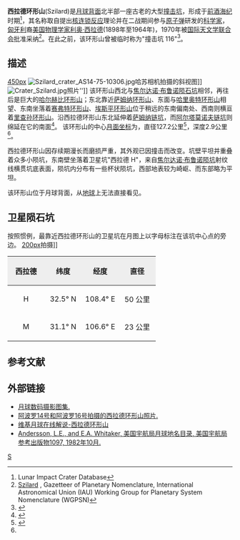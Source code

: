 {{lunar crater data |
 image=Szilard crater AS16-M-3008 ASU.jpg|260px|
 caption=[[阿波罗16号|阿波罗16号]]测绘机相机拍摄的斜视图|
 latitude=34.0|
 N_or_S=N|
 longitude=105.7|
 E_or_W=E|
 diameter=127公里|
 depth=2.9公里|
 colong=256|
 eponym=[[利奥·西拉德|利奥·西拉德]]}}
'''西拉德环形山'''(Szilard)是[[月球背面|月球背面]]北半部一座古老的大型[[撞击坑|撞击坑]]，形成于[[前酒海纪|前酒海纪]]时期<ref name=LICD>Lunar Impact Crater Database</ref>，其名称取自提出[[核连锁反应|核连锁反应]]理论并在二战期间参与[[原子弹|原子弹]]研发的[[科学家|科学家]]，[[匈牙利|匈牙利]]裔[[美国|美国]][[物理学家|物理学家]][[利奥·西拉德|利奥·西拉德]](1898年至1964年)，1970年被[[国际天文学联合会|国际天文学联合会]]批准采纳<ref>[http://planetarynames.wr.usgs.gov/Feature/5799 Szilard] {{Wayback|url=http://planetarynames.wr.usgs.gov/Feature/5799 |date=20210224070356 }}, Gazetteer of Planetary Nomenclature, International Astronomical Union (IAU) Working Group for Planetary System Nomenclature (WGPSN)</ref>。在此之前，该环形山曾被临时称为"撞击坑 116"<ref>{{Cite web |url=http://www.lpi.usra.edu/resources/mapcatalog/LunarFarsideCharts/LFC-1%201stEd/LFC-1%202ndEd/LFC-1A/ |title=Lunar Farside Chart (LFC-1A) |accessdate=2016-05-21 |archive-date=2017-05-10 |archive-url=https://web.archive.org/web/20170510152936/http://www.lpi.usra.edu/resources/mapcatalog/LunarFarsideCharts/LFC-1%201stEd/LFC-1%202ndEd/LFC-1A/ |dead-url=no }}</ref>。

==描述==
[[image:Far_side_29.jpg|450px]]
[[Image:Szilard_crater_AS14-75-10306.jpg|thumb]]哈苏相机拍摄的斜视图]]
[[Image:Crater_Szilard.jpg|thumb]]照片'']]
该环形山西北与[[布鲁诺_(坑)|焦尔达诺·布鲁诺陨石坑]]相邻，再往后是巨大的[[哈尔赫比环形山|哈尔赫比环形山]]；东北靠近[[萨姆纳环形山|萨姆纳环形山]]、东面与[[哈里奥特环形山|哈里奥特环形山]]相望、东南坐落着[[赛弗特环形山|赛弗特环形山]]、[[埃斯平环形山|埃斯平环形山]]位于稍远的东南偏南处、西南则横亘着[[里查孙环形山|里查孙环形山]]。沿西拉德环形山东北延伸着[[萨姆纳环形山#萨姆纳链坑|萨姆纳链坑]]，而[[阿尔塔莫诺夫链坑|阿尔塔莫诺夫链坑]]则绵延在它的南面<ref>{{Cite web |url=http://planetarynames.wr.usgs.gov/images/Lunar/lac_29_lo.pdf |title=Crater Szilard at LAC-29 Map |access-date=2016-05-21 |archive-date=2013-02-20 |archive-url=https://web.archive.org/web/20130220163118/http://planetarynames.wr.usgs.gov/images/Lunar/lac_29_lo.pdf |dead-url=no }}</ref>。
该环形山的中心[[月面坐标|月面坐标]]为{{Coord|33.71|N|105.78|E|globe:Moon|nogoogle=1|noosm=1}}，直径127.2公里<ref name="IAU">{{Cite web |url=http://planetarynames.wr.usgs.gov/Feature/5799 |title=Directory of the International Astronomical Union |access-date=2016-05-21 |archive-date=2021-02-24 |archive-url=https://web.archive.org/web/20210224070356/https://planetarynames.wr.usgs.gov/Feature/5799 |dead-url=no }}</ref>，深度2.9公里<ref name="LICD"/>。

西拉德环形山因存续期漫长而磨损严重，其外观已因撞击而改变。坑壁平坦并重叠着众多小陨坑，东南壁坐落着卫星坑"西拉德 H"，来自[[布鲁诺_(坑)|焦尔达诺·布鲁诺陨坑]]射纹线横贯坑底表面，陨坑内分布有一些杯状陨坑，西部地表较为崎岖、而东部略为平坦。

该环形山位于月球背面，从[[地球|地球]]上无法直接看见。

==卫星陨石坑==
按照惯例，最靠近西拉德环形山的卫星坑在月图上以字母标注在该坑中心点的旁边。
[[image:Szilard_sattelite_craters_map.jpg|200px]]拍摄]]

{| class="wikitable"
!width="25%" style="background:#eeeeee;" |西拉德 
!width="25%" style="background:#eeeeee;" |纬度
!width="25%" style="background:#eeeeee;" |经度
!width="25%" style="background:#eeeeee;" |直径
|-
|align="center"|H
|align="center"|32.5° N
|align="center"|108.4° E
|align="center"|50 公里
|-
|align="center"|M
|align="center"|31.1° N
|align="center"|106.6° E
|align="center"|23 公里
|}{{clear}}
==参考文献==
{{reflist}}

==外部链接==
*[http://www.lpi.usra.edu/resources/lunar_orbiter/bin/srch_nam.shtml?Szilard%7C0 月球数码摄影图集.] {{Wayback|url=http://www.lpi.usra.edu/resources/lunar_orbiter/bin/srch_nam.shtml?Szilard%7C0 |date=20201129071725 }}
*[http://www.lpi.usra.edu/resources/apollo/search/feature/?feature=Szilard 阿波罗14号和阿波罗16号拍摄的西拉德环形山照片.] {{Wayback|url=http://www.lpi.usra.edu/resources/apollo/search/feature/?feature=Szilard |date=20201127015522 }}
*[http://the-moon.wikispaces.com/Szilard 维基月球在线解说-西拉德环形山] {{Wayback|url=http://the-moon.wikispaces.com/Szilard |date=20180531121816 }}
*[http://planet4589.org/astro/lunar/RP-1097.pdf Andersson, L.E., and E.A. Whitaker, 美国宇航局月球地名目录, 美国宇航局参考出版物1097, 1982年10月.]{{Wayback|url=http://planet4589.org/astro/lunar/RP-1097.pdf |date=20141006125838 }}

[[Category:月球环形山|S]]
{{月球環形山 (R-S)}}